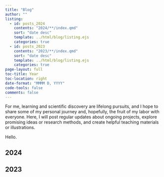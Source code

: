 ```yaml
---
title: "Blog"
author: ""
listing:
  - id: posts_2024
    contents: "2024/**/index.qmd"
    sort: "date desc"
    template: ../html/blog/listing.ejs
    categories: true
  - id: posts_2023
    contents: "2023/**/index.qmd"
    sort: "date desc"
    template: ../html/blog/listing.ejs
    categories: true
page-layout: full
toc-title: Year
toc-location: right
date-format: "MMMM D, YYYY"
code-tools: false
comments: false
---
```


For me, learning and scientific discovery are lifelong pursuits, and I hope to share some of my personal journey and, hopefully, the fruit of my labor with everyone. Here, I will post regular updates about ongoing projects, explore promising ideas or research methods, and create helpful teaching materials or illustrations. 

Hello.

## 2024

::: {#posts_2024}
:::

## 2023

::: {#posts_2023}
:::
